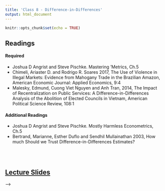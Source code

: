 ```yaml
---
title: 'Class 8 - Difference-in-Differences'
output: html_document
---
```


```r
knitr::opts_chunk$set(echo = TRUE)
```

## Readings
#### Required
- Joshua D Angrist and Steve Pischke. Mastering 'Metrics, Ch.5
- Chimeli, Ariaster D. and Rodrigo R. Soares 2017, The Use of Violence in Illegal Markets: Evidence from Mahogany Trade in the Brazilian Amazon, American Economic Journal: Applied Economics, 9:4
- Malesky, Edmund, Cuong Viet Nguyen and Anh Tran, 2014, The Impact of Recentralization on Public Services: A Difference-in-Differences Analysis of the Abolition of Elected Councils in Vietnam, American Political Science Review, 108:1
<!-- - **[Joshua D Angrist and Steve Pischke. Mastering 'Metrics, Ch.5](Classes/Class_8/Readings/Angrist & Pischke Ch5.pdf)** -->
<!-- - **[Chimeli, Ariaster D. and Rodrigo R. Soares 2017, The Use of Violence in Illegal Markets: Evidence from Mahogany Trade in the Brazilian Amazon, American Economic Journal: Applied Economics, 9:4](Classes/Class_8/Readings/Chimeli_Soares.pdf)** -->
<!-- - **[Malesky, Edmund, Cuong Viet Nguyen and Anh Tran, 2014, The Impact of Recentralization on Public Services: A Difference-in-Differences Analysis of the Abolition of Elected Councils in Vietnam, American Political Science Review, 108:1](Classes/Class_8/Replication/Malesky 2014.pdf)** -->

#### Additional Readings
- Joshua D Angrist and Steve Pischke. Mostly Harmless Econometrics, Ch.5
- Bertrand, Marianne, Esther Duflo and Sendhil Mullainathan 2003, How much Should we Trust Difference-in-Differences Estimates?
<!-- - [Joshua D Angrist and Steve Pischke. Mostly Harmless Econometrics, Ch.5 ](Classes/Class_8/Readings/A&P_Ch5.pdf) -->
<!-- - [Bertrand, Marianne, Esther Duflo and Sendhil Mullainathan 2003, How much Should we Trust Difference-in-Differences Estimates?](Classes/Class_8/Readings/Bertrand et al 2003.pdf) -->

<br> </br>

## [Lecture Slides](Classes/Class_8/Slides_DinD_v2.pdf)
  
<!-- ## [Lab Exercise to Complete during Class](Classes/Class_8/Lab Exercise/Exercise_DinD_v1.pdf) -->
<!--   - [Suggested Responses](Classes/Class_8/Lab Exercise/Exercise_DinD_v1_Suggested_Responses.pdf) -->

<!-- ## Replication Exercise  -->
<!--  - [Exercise](Classes/Class_8/Replication/Replication_6_diff_in_diff_v2.pdf) -->
<!--  - Paper: Malesky, Edmund, Cuong Viet Nguyen and Anh Tran, 2014, The Impact of Recentralization on Public Services: A Difference-in-Differences Analysis of the Abolition of Elected Councils in Vietnam, American Political Science Review, 108:1 -->

<!--  <!-- - [Paper: Malesky, Edmund, Cuong Viet Nguyen and Anh Tran, 2014, The Impact of Recentralization on Public Services: A Difference-in-Differences Analysis of the Abolition of Elected Councils in Vietnam, American Political Science Review, 108:1](Classes/Class_8/Replication/Malesky 2014.pdf) --> -->
<!--  - Data: [Vietnam0810.csv](Classes/Class_8/Replication/Vietnam0810.csv), [Vietnam0608.csv](Classes/Class_8/Replication/Vietnam0608.csv)  -->
<!--  - [Suggested Responses](Classes/Class_8/Replication/Replication_6_diff_in_diff_v2_Suggested_Responses.pdf) -->

